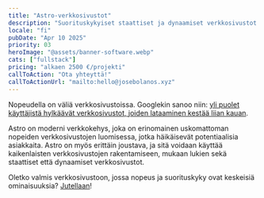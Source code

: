 ```yaml
---
title: "Astro-verkkosivustot"
description: "Suorituskykyiset staattiset ja dynaamiset verkkosivustot vertaansa vailla olevalla nopeudella"
locale: "fi"
pubDate: "Apr 10 2025"
priority: 03
heroImage: "@assets/banner-software.webp"
cats: ["fullstack"]
pricing: "alkaen 2500 €/projekti"
callToAction: "Ota yhteyttä!"
callToActionUrl: "mailto:hello@josebolanos.xyz"
---
```


Nopeudella on väliä verkkosivustoissa. Googlekin sanoo niin: [yli puolet käyttäjistä hylkäävät verkkosivustot, joiden lataaminen kestää liian kauan](https://www.thinkwithgoogle.com/consumer-insights/consumer-trends/mobile-site-load-time-statistics/).

Astro on moderni verkkokehys, joka on erinomainen uskomattoman nopeiden verkkosivustojen luomisessa, jotka häikäisevät potentiaalisia asiakkaita. Astro on myös erittäin joustava, ja sitä voidaan käyttää kaikenlaisten verkkosivustojen rakentamiseen, mukaan lukien sekä staattiset että dynaamiset verkkosivustot.

Oletko valmis verkkosivustoon, jossa nopeus ja suorituskyky ovat keskeisiä ominaisuuksia? <a href={frontmatter.callToActionUrl}>Jutellaan</a>!